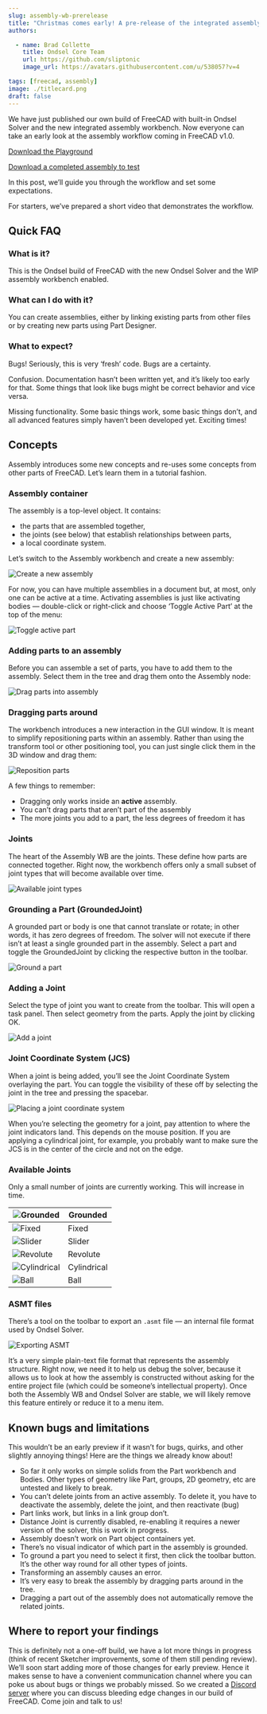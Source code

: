 ```yaml
---
slug: assembly-wb-prerelease
title: "Christmas comes early! A pre-release of the integrated assembly workbench"
authors:

  - name: Brad Collette
    title: Ondsel Core Team
    url: https://github.com/sliptonic
    image_url: https://avatars.githubusercontent.com/u/538057?v=4

tags: [freecad, assembly]
image: ./titlecard.png
draft: false
---
```


We have just published our own build of FreeCAD with built-in Ondsel Solver and the new integrated assembly workbench. Now everyone can take an early look at the assembly workflow coming in FreeCAD v1.0. 

[Download the Playground](https://github.com/Ondsel-Development/FreeCAD/releases/tag/Assembly_Playground)

[Download a completed assembly to test](https://lens.ondsel.com/share/656a121fd934f1f1e66ffd8d)

In this post, we’ll guide you through the workflow and set some expectations.

For starters, we’ve prepared a short video that demonstrates the workflow. 

<Youtube v="MI2JMm__bkM" />

## Quick FAQ

### What is it? 

This is the Ondsel build of FreeCAD with the new Ondsel Solver and the WIP assembly workbench enabled.

### What can I do with it?

You can create assemblies, either by linking existing parts from other files or by creating new parts using Part Designer.

### What to expect?

Bugs! Seriously, this is very ‘fresh’ code. Bugs are a certainty.

Confusion. Documentation hasn’t been written yet, and it’s likely too early for that. Some things that look like bugs might be correct behavior and vice versa.

Missing functionality. Some basic things work, some basic things don’t, and all advanced features simply haven’t been developed yet. Exciting times!

## Concepts

Assembly introduces some new concepts and re-uses some concepts from other parts of FreeCAD. Let’s learn them in a tutorial fashion.

### Assembly container

The assembly is a top-level object. It contains:

- the parts that are assembled together,
- the joints (see below) that establish relationships between parts,
- a local coordinate system.

Let’s switch to the Assembly workbench and create a new assembly:

![Create a new assembly](createassembly.gif)



For now, you can have multiple assemblies in a document but, at most, only one can be active at a time. Activating assemblies is just like activating bodies — double-click or right-click and choose ‘Toggle Active Part’ at the top of the menu:

![Toggle active part](ToggleActive.gif)




### Adding parts to an assembly

Before you can assemble a set of parts, you have to add them to the assembly. Select them in the tree and drag them onto the Assembly node:

![Drag parts into assembly](addparts.gif)


### Dragging parts around

The workbench introduces a new interaction in the GUI window. It is meant to simplify repositioning parts within an assembly. Rather than using the transform tool or other positioning tool, you can just single click them in the 3D window and drag them:

![Reposition parts](dragging.gif)


A few things to remember:

- Dragging only works inside an **active** assembly.  
- You can’t drag parts that aren’t part of the assembly
- The more joints you add to a part, the less degrees of freedom it has

### Joints
The heart of the Assembly WB are the joints. These define how parts are connected together.  Right now, the workbench offers only a small subset of joint types that will become available over time.

![Available joint types](joints.png)



### Grounding a Part (GroundedJoint)

A grounded part or body is one that cannot translate or rotate; in other words, it has zero degrees of freedom. The solver will not execute if there isn’t at least a single grounded part in the assembly. Select a part and toggle the GroundedJoint by clicking the respective button in the toolbar.

![Ground a part](GroundPart.gif)



### Adding a Joint

Select the type of joint you want to create from the toolbar. This will open a task panel. Then select geometry from the parts. Apply the joint by clicking OK.

![Add a joint](createjoint.gif)


### Joint Coordinate System (JCS)

When a joint is being added, you’ll see the Joint Coordinate System overlaying the part. You can toggle the visibility of these off by selecting the joint in the tree and pressing the spacebar.

![Placing a joint coordinate system](addjointLCS.gif)


When you’re selecting the geometry for a joint, pay attention to where the joint indicators land. This depends on the mouse position.  If you are applying a cylindrical joint, for example, you probably want to make sure the JCS is in the center of the circle and not on the edge.

### Available Joints

Only a small number of joints are currently working. This will increase in time.

| ![Grounded](grounded-icon.png) | Grounded |
| --- | --- |
| ![Fixed](fixed-icon.png) | Fixed |
| ![Slider](slider-icon.png) | Slider |
| ![Revolute](revolute-icon.png) | Revolute |
| ![Cylindrical](cylindrical-icon.png) | Cylindrical |
| ![Ball](ball-icon.png) | Ball |

### ASMT files

There’s a tool on the toolbar to export an `.asmt` file — an internal file format used by Ondsel Solver.

![Exporting ASMT](asmt-export-icon.png)


It’s a very simple plain-text file format that represents the assembly structure. Right now, we need it to help us debug the solver, because it allows us to look at how the assembly is constructed without asking for the entire project file (which could be someone’s intellectual property). Once both the Assembly WB and Ondsel Solver are stable, we will likely remove this feature entirely or reduce it to a menu item.

## Known bugs and limitations

This wouldn’t be an early preview if it wasn’t for bugs, quirks, and other slightly annoying things!
Here are the things we already know about!

- So far it only works on simple solids from the Part workbench and Bodies.  Other types of geometry like Part,  groups, 2D geometry, etc are untested and likely to break.
- You can’t delete joints from an active assembly.  To delete it, you have to deactivate the assembly, delete the joint, and then reactivate (bug)
- Part links work, but links in a link group don’t.
- Distance Joint is currently disabled, re-enabling it requires a newer version of the solver, this is work in progress.
- Assembly doesn’t work on Part object containers yet.
- There’s no visual indicator of which part in the assembly is grounded.
- To ground a part you need to select it first, then click the toolbar button. It’s the other way round for all other types of joints.
- Transforming an assembly causes an error.
- It’s very easy to break the assembly by dragging parts around in the tree.
- Dragging a part out of the assembly does not automatically remove the related joints. 

## Where to report your findings

This is definitely not a one-off build, we have a lot more things in progress (think of recent Sketcher improvements, some of them still pending review). We’ll soon start adding more of those changes for early preview. Hence it makes sense to have a convenient communication channel where you can poke us about bugs or things we probably missed. So we created a [Discord server](https://discord.gg/agrE9e49) where you can discuss bleeding edge changes in our build of FreeCAD. Come join and talk to us!
